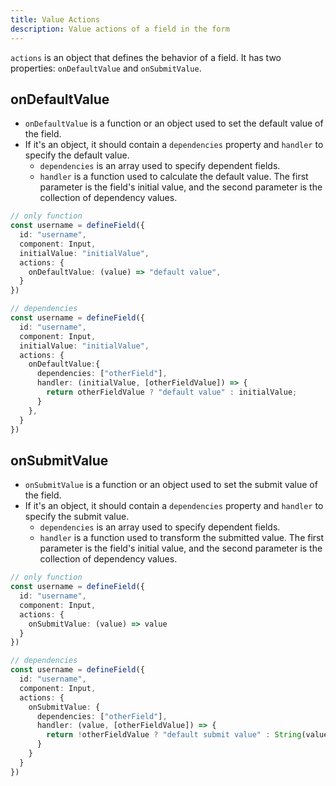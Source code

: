 ```yaml
---
title: Value Actions
description: Value actions of a field in the form
---
```


`actions` is an object that defines the behavior of a field. It has two properties: `onDefaultValue` and `onSubmitValue`.

## onDefaultValue
- `onDefaultValue` is a function or an object used to set the default value of the field.
- If it's an object, it should contain a `dependencies` property and `handler` to specify the default value.
  - `dependencies` is an array used to specify dependent fields.
  - `handler` is a function used to calculate the default value. The first parameter is the field's initial value, and the second parameter is the collection of dependency values.

```ts
// only function
const username = defineField({
  id: "username",
  component: Input,
  initialValue: "initialValue",
  actions: {
    onDefaultValue: (value) => "default value",
  }
})

// dependencies
const username = defineField({
  id: "username",
  component: Input,
  initialValue: "initialValue",
  actions: {
    onDefaultValue:{
      dependencies: ["otherField"],
      handler: (initialValue, [otherFieldValue]) => {
        return otherFieldValue ? "default value" : initialValue;
      }
    },
  }
})
```

## onSubmitValue
- `onSubmitValue` is a function or an object used to set the submit value of the field.
- If it's an object, it should contain a `dependencies` property and `handler` to specify the submit value.
  - `dependencies` is an array used to specify dependent fields.
  - `handler` is a function used to transform the submitted value. The first parameter is the field's initial value, and the second parameter is the collection of dependency values.

```ts
// only function
const username = defineField({
  id: "username",
  component: Input,
  actions: {
    onSubmitValue: (value) => value
  }
})

// dependencies
const username = defineField({
  id: "username",
  component: Input,
  actions: {
    onSubmitValue: {
      dependencies: ["otherField"],
      handler: (value, [otherFieldValue]) => {
        return !otherFieldValue ? "default submit value" : String(value).toUpperCase();
      }
    }
  }
})
```
